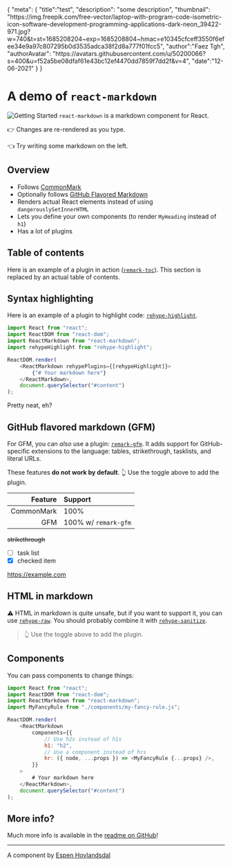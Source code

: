 <meta>
{
    "meta": {
"title":"test",
"description": "some description",
"thumbnail": "https://img.freepik.com/free-vector/laptop-with-program-code-isometric-icon-software-development-programming-applications-dark-neon_39422-971.jpg?w=740&t=st=1685208204~exp=1685208804~hmac=e10345cfceff3550f6efee34e9a97c807295b0d3535adca38f2d8a777f01fcc5",
"author":"Faez Tgh",
"authorAvatar": "https://avatars.githubusercontent.com/u/50200066?s=400&u=f52a5be08dfaf61e43bc12ef4470dd7859f7dd2f&v=4",
"date":"12-06-2021"
    }
}
<meta>

# A demo of `react-markdown`

![Getting Started](https://nestjs.com/img/logo-small.svg)
`react-markdown` is a markdown component for React.

👉 Changes are re-rendered as you type.

👈 Try writing some markdown on the left.

## Overview

-   Follows [CommonMark](https://commonmark.org)
-   Optionally follows [GitHub Flavored Markdown](https://github.github.com/gfm/)
-   Renders actual React elements instead of using `dangerouslySetInnerHTML`
-   Lets you define your own components (to render `MyHeading` instead of `h1`)
-   Has a lot of plugins

## Table of contents

Here is an example of a plugin in action
([`remark-toc`](https://github.com/remarkjs/remark-toc)).
This section is replaced by an actual table of contents.

## Syntax highlighting

Here is an example of a plugin to highlight code:
[`rehype-highlight`](https://github.com/rehypejs/rehype-highlight).

```js
import React from "react";
import ReactDOM from "react-dom";
import ReactMarkdown from "react-markdown";
import rehypeHighlight from "rehype-highlight";

ReactDOM.render(
    <ReactMarkdown rehypePlugins={[rehypeHighlight]}>
        {"# Your markdown here"}
    </ReactMarkdown>,
    document.querySelector("#content")
);
```

Pretty neat, eh?

## GitHub flavored markdown (GFM)

For GFM, you can _also_ use a plugin:
[`remark-gfm`](https://github.com/remarkjs/react-markdown#use).
It adds support for GitHub-specific extensions to the language:
tables, strikethrough, tasklists, and literal URLs.

These features **do not work by default**.
👆 Use the toggle above to add the plugin.

|    Feature | Support              |
| ---------: | :------------------- |
| CommonMark | 100%                 |
|        GFM | 100% w/ `remark-gfm` |

~~strikethrough~~

-   [ ] task list
-   [x] checked item

https://example.com

## HTML in markdown

⚠️ HTML in markdown is quite unsafe, but if you want to support it, you can
use [`rehype-raw`](https://github.com/rehypejs/rehype-raw).
You should probably combine it with
[`rehype-sanitize`](https://github.com/rehypejs/rehype-sanitize).

<blockquote>👆 Use the toggle above to add the plugin.</blockquote>

## Components

You can pass components to change things:

```js
import React from "react";
import ReactDOM from "react-dom";
import ReactMarkdown from "react-markdown";
import MyFancyRule from "./components/my-fancy-rule.js";

ReactDOM.render(
    <ReactMarkdown
        components={{
            // Use h2s instead of h1s
            h1: "h2",
            // Use a component instead of hrs
            hr: ({ node, ...props }) => <MyFancyRule {...props} />,
        }}
    >
        # Your markdown here
    </ReactMarkdown>,
    document.querySelector("#content")
);
```

## More info?

Much more info is available in the
[readme on GitHub](https://github.com/remarkjs/react-markdown)!

---

A component by [Espen Hovlandsdal](https://espen.codes/)
